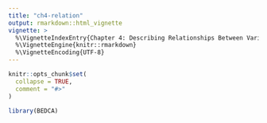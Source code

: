 ```yaml
---
title: "ch4-relation"
output: rmarkdown::html_vignette
vignette: >
  %\VignetteIndexEntry{Chapter 4: Describing Relationships Between Variables}
  %\VignetteEngine{knitr::rmarkdown}
  %\VignetteEncoding{UTF-8}
---
```


```r
knitr::opts_chunk$set(
  collapse = TRUE,
  comment = "#>"
)
```

```r
library(BEDCA)
```
